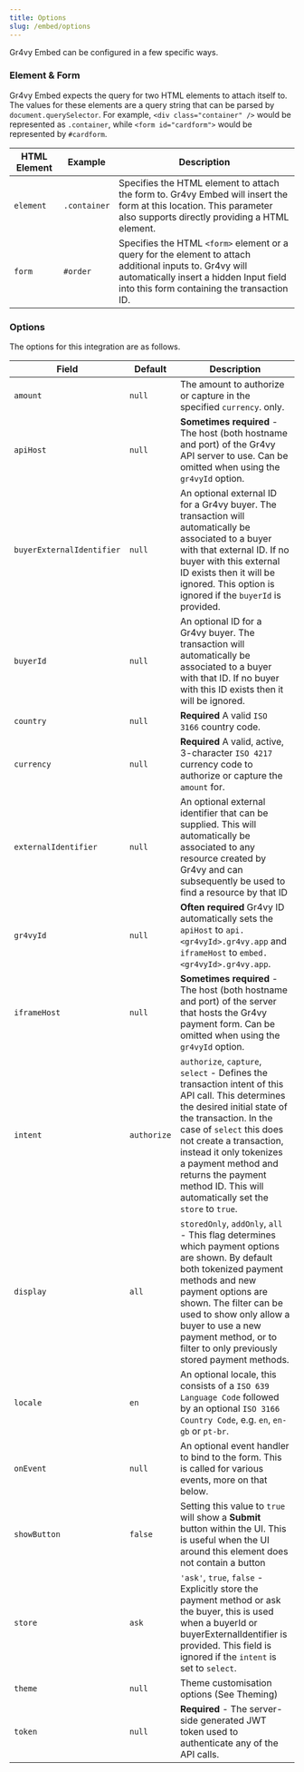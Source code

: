```yaml
---
title: Options
slug: /embed/options
---
```


Gr4vy Embed can be configured in a few specific ways.

### Element & Form

Gr4vy Embed expects the query for two HTML elements to attach itself to. The
values for these elements are a query string that can be parsed by
`document.querySelector`. For example, `<div class="container" />` would be
represented as `.container`, while `<form id="cardform">` would be represented
by `#cardform`.

| HTML Element | Example      | Description                                                                                                                                                                                       |
| ------------ | ------------ | ------------------------------------------------------------------------------------------------------------------------------------------------------------------------------------------------- |
| `element`    | `.container` | Specifies the HTML element to attach the form to. Gr4vy Embed will insert the form at this location. This parameter also supports directly providing a HTML element.                              |
| `form`       | `#order`     | Specifies the HTML `<form>` element or a query for the element to attach additional inputs to. Gr4vy will automatically insert a hidden Input field into this form containing the transaction ID. |

### Options

The options for this integration are as follows.

| Field                     | Default     | Description                                                                                                                                                                                                                                          |
| ------------------------- | ----------- | ---------------------------------------------------------------------------------------------------------------------------------------------------------------------------------------------------------------------------------------------------- |
| `amount`                  | `null`      | The amount to authorize or capture in the specified `currency`. only.                                                                                                                                                                                |
| `apiHost`                 | `null`      | **Sometimes required** - The host (both hostname and port) of the Gr4vy API server to use. Can be omitted when using the `gr4vyId` option.                                                                                                           |
| `buyerExternalIdentifier` | `null`      | An optional external ID for a Gr4vy buyer. The transaction will automatically be associated to a buyer with that external ID. If no buyer with this external ID exists then it will be ignored. This option is ignored if the `buyerId` is provided. |
| `buyerId`                 | `null`      | An optional ID for a Gr4vy buyer. The transaction will automatically be associated to a buyer with that ID. If no buyer with this ID exists then it will be ignored.                                                                                 |
| `country`                 | `null`      | **Required** A valid `ISO 3166` country code.                                                                                                                                                                                                        |
| `currency`                | `null`      | **Required** A valid, active, 3-character `ISO 4217` currency code to authorize or capture the `amount` for.                                                                                                                                         |
| `externalIdentifier`      | `null`      | An optional external identifier that can be supplied. This will automatically be associated to any resource created by Gr4vy and can subsequently be used to find a resource by that ID                                                              |
| `gr4vyId`                 | `null`      | **Often required** Gr4vy ID automatically sets the `apiHost` to `api.<gr4vyId>.gr4vy.app` and `iframeHost` to `embed.<gr4vyId>.gr4vy.app`.                                                                                                           |
| `iframeHost`              | `null`      | **Sometimes required** - The host (both hostname and port) of the server that hosts the Gr4vy payment form. Can be omitted when using the `gr4vyId` option.                                                                                          |
| `intent`                  | `authorize` | `authorize`, `capture`, `select` - Defines the transaction intent of this API call. This determines the desired initial state of the transaction. In the case of `select` this does not create a transaction, instead it only tokenizes a payment method and returns the payment method ID. This will automatically set the `store` to `true`. |
| `display`                   | `all`     | `storedOnly`, `addOnly`, `all` - This flag determines which payment options are shown. By default both tokenized payment methods and new payment options are shown.  The filter can be used to show only allow a buyer to use a new payment method, or to filter to only previously stored payment methods.                            |
| `locale`                  | `en`        | An optional locale, this consists of a `ISO 639 Language Code` followed by an optional `ISO 3166 Country Code`, e.g. `en`, `en-gb` or `pt-br`.                                                                                                       |
| `onEvent`                 | `null`      | An optional event handler to bind to the form. This is called for various events, more on that below.                                                                                                                                                |
| `showButton`              | `false`     | Setting this value to `true` will show a **Submit** button within the UI. This is useful when the UI around this element does not contain a button                                                                                                   |
| `store`                   | `ask`       | `'ask'`, `true`, `false` - Explicitly store the payment method or ask the buyer, this is used when a buyerId or buyerExternalIdentifier is provided. This field is ignored if the `intent` is set to `select`. |
| `theme`                   | `null`      | Theme customisation options (See Theming)                                                                                                                                                                                                            |
| `token`                   | `null`      | **Required** - The server-side generated JWT token used to authenticate any of the API calls.                                                                                                                                                        |
